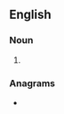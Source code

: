==English==

===Noun===
{{head|en|noun form}}

# {{plural of|hustle|lang=en}}

===Anagrams===
* {{anagrams|en|a=ehlsstu|lushest|sleuths}}